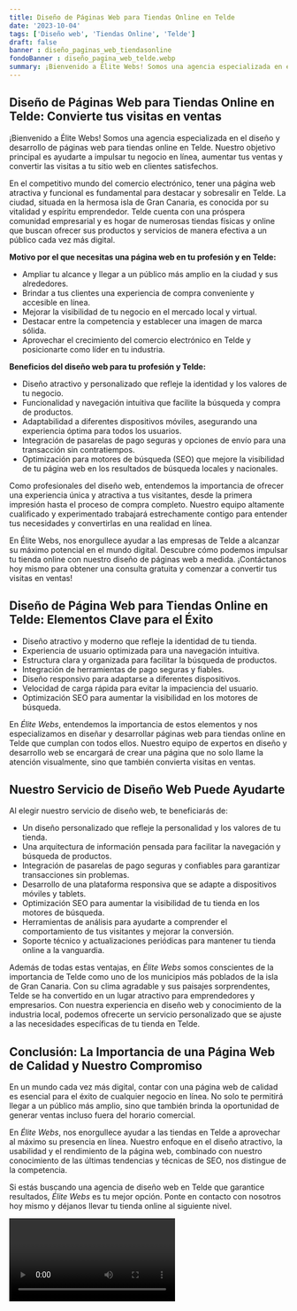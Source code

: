 ```yaml
---
title: Diseño de Páginas Web para Tiendas Online en Telde
date: '2023-10-04'
tags: ['Diseño web', 'Tiendas Online', 'Telde']
draft: false
banner : diseño_paginas_web_tiendasonline
fondoBanner : diseño_pagina_web_telde.webp
summary: ¡Bienvenido a Élite Webs! Somos una agencia especializada en el diseño y desarrollo de páginas web para tiendas online en Telde. Nuestro objetivo principal es ayudarte a impulsar tu negocio en línea, aumentar tus ventas y convertir las visitas a tu sitio web en clientes satisfechos. 
---
```


## Diseño de Páginas Web para Tiendas Online en Telde: Convierte tus visitas en ventas

¡Bienvenido a Élite Webs! Somos una agencia especializada en el diseño y desarrollo de páginas web para tiendas online en Telde. Nuestro objetivo principal es ayudarte a impulsar tu negocio en línea, aumentar tus ventas y convertir las visitas a tu sitio web en clientes satisfechos. 

En el competitivo mundo del comercio electrónico, tener una página web atractiva y funcional es fundamental para destacar y sobresalir en Telde. La ciudad, situada en la hermosa isla de Gran Canaria, es conocida por su vitalidad y espíritu emprendedor. Telde cuenta con una próspera comunidad empresarial y es hogar de numerosas tiendas físicas y online que buscan ofrecer sus productos y servicios de manera efectiva a un público cada vez más digital.

**Motivo por el que necesitas una página web en tu profesión y en Telde:**

- Ampliar tu alcance y llegar a un público más amplio en la ciudad y sus alrededores.
- Brindar a tus clientes una experiencia de compra conveniente y accesible en línea.
- Mejorar la visibilidad de tu negocio en el mercado local y virtual.
- Destacar entre la competencia y establecer una imagen de marca sólida.
- Aprovechar el crecimiento del comercio electrónico en Telde y posicionarte como líder en tu industria.

**Beneficios del diseño web para tu profesión y Telde:**

- Diseño atractivo y personalizado que refleje la identidad y los valores de tu negocio.
- Funcionalidad y navegación intuitiva que facilite la búsqueda y compra de productos.
- Adaptabilidad a diferentes dispositivos móviles, asegurando una experiencia óptima para todos los usuarios.
- Integración de pasarelas de pago seguras y opciones de envío para una transacción sin contratiempos.
- Optimización para motores de búsqueda (SEO) que mejore la visibilidad de tu página web en los resultados de búsqueda locales y nacionales.

Como profesionales del diseño web, entendemos la importancia de ofrecer una experiencia única y atractiva a tus visitantes, desde la primera impresión hasta el proceso de compra completo. Nuestro equipo altamente cualificado y experimentado trabajará estrechamente contigo para entender tus necesidades y convertirlas en una realidad en línea.

En Élite Webs, nos enorgullece ayudar a las empresas de Telde a alcanzar su máximo potencial en el mundo digital. Descubre cómo podemos impulsar tu tienda online con nuestro diseño de páginas web a medida. ¡Contáctanos hoy mismo para obtener una consulta gratuita y comenzar a convertir tus visitas en ventas!

<GifSeo />

<Cta />

## Diseño de Página Web para Tiendas Online en Telde: Elementos Clave para el Éxito

- Diseño atractivo y moderno que refleje la identidad de tu tienda.
- Experiencia de usuario optimizada para una navegación intuitiva.
- Estructura clara y organizada para facilitar la búsqueda de productos.
- Integración de herramientas de pago seguras y fiables.
- Diseño responsivo para adaptarse a diferentes dispositivos.
- Velocidad de carga rápida para evitar la impaciencia del usuario.
- Optimización SEO para aumentar la visibilidad en los motores de búsqueda.

En *Élite Webs*, entendemos la importancia de estos elementos y nos especializamos en diseñar y desarrollar páginas web para tiendas online en Telde que cumplan con todos ellos. Nuestro equipo de expertos en diseño y desarrollo web se encargará de crear una página que no solo llame la atención visualmente, sino que también convierta visitas en ventas.

## Nuestro Servicio de Diseño Web Puede Ayudarte

Al elegir nuestro servicio de diseño web, te beneficiarás de:

- Un diseño personalizado que refleje la personalidad y los valores de tu tienda.
- Una arquitectura de información pensada para facilitar la navegación y búsqueda de productos.
- Integración de pasarelas de pago seguras y confiables para garantizar transacciones sin problemas.
- Desarrollo de una plataforma responsiva que se adapte a dispositivos móviles y tablets.
- Optimización SEO para aumentar la visibilidad de tu tienda en los motores de búsqueda.
- Herramientas de análisis para ayudarte a comprender el comportamiento de tus visitantes y mejorar la conversión.
- Soporte técnico y actualizaciones periódicas para mantener tu tienda online a la vanguardia.

Además de todas estas ventajas, en *Élite Webs* somos conscientes de la importancia de Telde como uno de los municipios más poblados de la isla de Gran Canaria. Con su clima agradable y sus paisajes sorprendentes, Telde se ha convertido en un lugar atractivo para emprendedores y empresarios. Con nuestra experiencia en diseño web y conocimiento de la industria local, podemos ofrecerte un servicio personalizado que se ajuste a las necesidades específicas de tu tienda en Telde.

## Conclusión: La Importancia de una Página Web de Calidad y Nuestro Compromiso

En un mundo cada vez más digital, contar con una página web de calidad es esencial para el éxito de cualquier negocio en línea. No solo te permitirá llegar a un público más amplio, sino que también brinda la oportunidad de generar ventas incluso fuera del horario comercial.

En *Élite Webs*, nos enorgullece ayudar a las tiendas en Telde a aprovechar al máximo su presencia en línea. Nuestro enfoque en el diseño atractivo, la usabilidad y el rendimiento de la página web, combinado con nuestro conocimiento de las últimas tendencias y técnicas de SEO, nos distingue de la competencia.

Si estás buscando una agencia de diseño web en Telde que garantice resultados, *Élite Webs* es tu mejor opción. Ponte en contacto con nosotros hoy mismo y déjanos llevar tu tienda online al siguiente nivel.

<Video />

<CtaBot job='Tiendas Online' city='Telde'/>

<Gmaps query='Telde+españa+maps' />